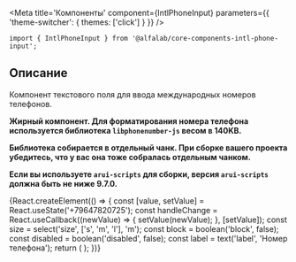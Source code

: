 

<Meta
    title='Компоненты'
    component={IntlPhoneInput}
    parameters={{ 'theme-switcher': { themes: ['click'] } }}
/>

<!-- Docs -->

<ComponentHeader
    name='IntlPhoneInput'
    version={version}
    package='@alfalab/core-components-intl-phone-input'
    stage={1}
/>

```tsx
import { IntlPhoneInput } from '@alfalab/core-components-intl-phone-input';
```

## Описание

Компонент текстового поля для ввода международных номеров телефонов.

**Жирный компонент. Для форматирования номера телефона используется библиотека `libphonenumber-js` весом в 140KB.**

**Библиотека собирается в отдельный чанк. При сборке вашего проекта убедитесь, что у вас она тоже собралась отдельным чанком.**

**Если вы используете `arui-scripts` для сборки, версия `arui-scripts` должна быть не ниже 9.7.0.**

<Story name='IntlPhoneInput'>
    {React.createElement(() => {
            const [value, setValue] = React.useState('+79647820725');
            const handleChange = React.useCallback((newValue) => {
                setValue(newValue);
            }, [setValue]);
            const size = select('size', ['s', 'm', 'l'], 'm');
            const block = boolean('block', false);
            const disabled = boolean('disabled', false);
            const label = text('label', 'Номер телефона');
            return (
                <IntlPhoneInput
                    value={value}
                    onChange={handleChange}
                    size={size}
                    block={block}
                    label={label}
                    disabled={disabled}
                    readOnly={boolean('readOnly', false)}
                />
            );
        })}
</Story>

<Props of={IntlPhoneInput} />
